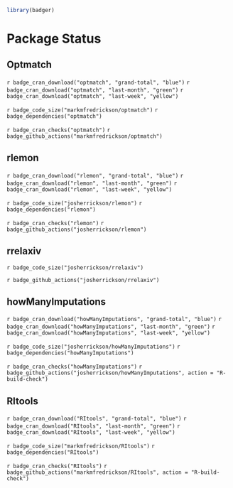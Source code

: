 ```r
library(badger)
```
# Package Status

## Optmatch

`r badge_cran_download("optmatch", "grand-total", "blue")` `r badge_cran_download("optmatch", "last-month", "green")` `r badge_cran_download("optmatch", "last-week", "yellow")`

`r badge_code_size("markmfredrickson/optmatch")` `r badge_dependencies("optmatch")`

`r badge_cran_checks("optmatch")` `r badge_github_actions("markmfredrickson/optmatch")`

## rlemon

`r badge_cran_download("rlemon", "grand-total", "blue")` `r badge_cran_download("rlemon", "last-month", "green")` `r badge_cran_download("rlemon", "last-week", "yellow")`

`r badge_code_size("josherrickson/rlemon")` `r badge_dependencies("rlemon")`

`r badge_cran_checks("rlemon")` `r badge_github_actions("josherrickson/rlemon")`

## rrelaxiv

`r badge_code_size("josherrickson/rrelaxiv")`

`r badge_github_actions("josherrickson/rrelaxiv")`

## howManyImputations

`r badge_cran_download("howManyImputations", "grand-total", "blue")` `r badge_cran_download("howManyImputations", "last-month", "green")` `r badge_cran_download("howManyImputations", "last-week", "yellow")`

`r badge_code_size("josherrickson/howManyImputations")` `r badge_dependencies("howManyImputations")`

`r badge_cran_checks("howManyImputations")` `r badge_github_actions("josherrickson/howManyImputations", action = "R-build-check")`

## RItools

`r badge_cran_download("RItools", "grand-total", "blue")` `r badge_cran_download("RItools", "last-month", "green")` `r badge_cran_download("RItools", "last-week", "yellow")`

`r badge_code_size("markmfredrickson/RItools")` `r badge_dependencies("RItools")`

`r badge_cran_checks("RItools")` `r badge_github_actions("markmfredrickson/RItools", action = "R-build-check")`
